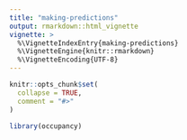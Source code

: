 ```yaml
---
title: "making-predictions"
output: rmarkdown::html_vignette
vignette: >
  %\VignetteIndexEntry{making-predictions}
  %\VignetteEngine{knitr::rmarkdown}
  %\VignetteEncoding{UTF-8}
---
```


```r
knitr::opts_chunk$set(
  collapse = TRUE,
  comment = "#>"
)
```

```r
library(occupancy)
```
